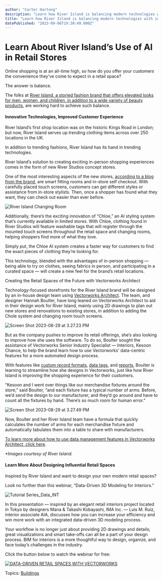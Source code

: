 ```yaml
---
author: "Carter Hartong"
description: "Learn how River Island is balancing modern technologies with in-person shopping to create a unique retail experience."
title: "Learn how River Island is balancing modern technologies with in-person shopping to create a unique retail experience." 
datePublished: "2023-09-06T19:30:49.000Z"
---
```

# Learn About River Island’s Use of AI in Retail Stores

Online shopping is at an all-time high, so how do you offer your customers the convenience they’ve come to expect in a retail space?

The answer is balance.

The folks at [River Island, a storied fashion brand that offers elevated looks for men, women, and children, in addition to a wide variety of beauty products](https://www.riverisland.com/), are working hard to achieve such balance.

#### Innovative Technologies, Improved Customer Experience

River Island’s first shop location was on the historic Kings Road in London; but now, River Island serves up trending clothing items across over 250 locations in the UK.

In addition to trending fashions, River Island has its hand in trending technologies.

River Island’s solution to creating exciting in-person shopping experiences comes in the form of new River Studios concept stores.

One of the most interesting aspects of the new stores, [according to a blog from the brand](https://www.riverisland.com/editorial/welcome-to-river-island), are smart fitting rooms and in-store self checkout. With carefully placed touch screens, customers can get different styles or assistance from in-store stylists. Then, once a shopper has found what they want, they can check out easier than ever before.

![River Island Changing Room](https://blog.vectorworks.net/hs-fs/hubfs/Blog%20Images/230829_INT%20River%20Island/River%20Island%20Changing%20Room.png?width=1440&height=1207&name=River%20Island%20Changing%20Room.png)

Additionally, there’s the exciting innovation of “Chloe,” an AI styling system that’s currently available in limited stores. With Chloe, clothing found in River Studios will feature washable tags that will register through the mounted touch screens throughout the retail space and changing rooms, helping shoppers find more of what they love.

Simply put, the Chloe AI system creates a faster way for customers to find the exact pieces of clothing they’re looking for.

This technology, blended with the advantages of in-person shopping — being able to try on clothes, seeing fabrics in person, and participating in a curated space — will create a new feel for the brand’s retail locations.

Creating the Retail Spaces of the Future with Vectorworks Architect

Technology-focused storefronts for the River Island brand will be designed by an in-house design team using [Vectorworks Architect](https://www.vectorworks.net/architect). The team, and designer Hannah Boulter, have long leaned on Vectorworks Architect to aid in their design work for River Island, mainly using 2D drawings to plan out new stores and renovations to existing stores, in addition to adding the Chole system and changing room touch screens.

![Screen Shot 2023-08-29 at 3.27.23 PM](https://blog.vectorworks.net/hs-fs/hubfs/Blog%20Images/230829_INT%20River%20Island/Screen%20Shot%202023-08-29%20at%203.27.23%20PM.png?width=1440&height=1021&name=Screen%20Shot%202023-08-29%20at%203.27.23%20PM.png)

But as the company pushes to improve its retail offerings, she’s also looking to improve how she uses the software. To do so, Boulter sought the assistance of Vectorworks Senior Industry Specialist — Interiors, Kesoon Chance, to help the brand learn how to use Vectorworks' data-centric features for a more automated design process.

With features like [custom record formats](https://app-help.vectorworks.net/2023/eng/VW2023%5FGuide/Database/Record%20format%5Fdatabase%5Fconnection.htm?rhhlterm=custom%20record%20records&rhsearch=custom%20records), [data tags](https://app-help.vectorworks.net/2023/eng/VW2023%5FGuide/Annotation2/Adding%5Fdata%5Ftags%5Fand%5Flabels.htm?rhsearch=data%20tags&rhhlterm=data%20tags%20tag%20tagging%20tagged), and [reports](https://app-help.vectorworks.net/2023/eng/VW2023%5FGuide/RecordsSchedules/Creating%20reports.htm?rhhlterm=reports%20report&rhsearch=reports), Boulter is learning to streamline how she designs in Vectorworks, just like how River Island is improving the shopping experience for their customers.

“Kesoon and I went over things like our merchandise fixtures around the store,” said Boulter, “and each fixture has a typical number of arms. Before, we’d send the design to our manufacturer, and they’d go around and have to count all the fixtures by hand. There’s so much room for human error.”

![Screen Shot 2023-08-29 at 3.27.49 PM](https://blog.vectorworks.net/hs-fs/hubfs/Blog%20Images/230829_INT%20River%20Island/Screen%20Shot%202023-08-29%20at%203.27.49%20PM.png?width=1440&height=1018&name=Screen%20Shot%202023-08-29%20at%203.27.49%20PM.png)

Now, Boulter and her River Island team have a formula that quickly calculates the number of arms for each merchandise fixture and automatically tabulates them into a table to share with manufacturers.

[To learn more about how to use data management features in Vectorworks Architect, click here](../../../net/vectorworks/blog/data-driven-modeling-interiors.html).

_\*Images courtesy of River Island._

#### Learn More About Designing Influential Retail Spaces

Inspired by River Island and want to design your own modern retail spaces?

Look no further than this webinar, “Data-Driven 3D Modeling for Interiors.”

![Tutorial Series_Data_INT](https://blog.vectorworks.net/hs-fs/hubfs/Blog%20Images/220922_October%20Tutorial%20Series%20Data%20Driven/Tutorial%20Series_Data_INT.png?width=1440&height=800&name=Tutorial%20Series_Data_INT.png)

In this presentation — inspired by an elegant retail interiors project located in Tokyo by designers Mana & Takashi Kobayashi, IMA Inc. — Luis M. Ruiz, interior associate AIA, discusses how you can increase your efficiency and win more work with an integrated data-driven 3D modeling process.

Your workflow is no longer just about providing 2D drawings and details; great visualizations and smart take-offs can all be a part of your design process. BIM for interiors is a more thoughtful way to design, organize, and face today’s challenges in the industry. 

Click the button below to watch the webinar for free:

[![DATA-DRIVEN RETAIL SPACES WITH VECTORWORKS](https://no-cache.hubspot.com/cta/default/3018241/7341108a-1079-40bb-89f7-5382cae507ea.png)](https://cta-redirect.hubspot.com/cta/redirect/3018241/7341108a-1079-40bb-89f7-5382cae507ea) 

 Topics: [Buildings](https://blog.vectorworks.net/topic/buildings) 

 